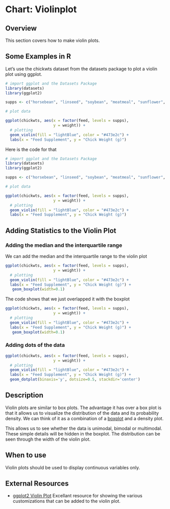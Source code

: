 # Chart: Violinplot {#violin}

## Overview

This section covers how to make violin plots.

## Some Examples in R

Let’s use the chickwts dataset from the datasets package to plot a violin plot using ggplot. 

```r
# import ggplot and the Datasets Package
library(datasets)
library(ggplot2)

supps <- c("horsebean", "linseed", "soybean", "meatmeal", "sunflower", "casein")

# plot data

ggplot(chickwts, aes(x = factor(feed, levels = supps), 
                     y = weight)) + 
  # plotting
  geom_violin(fill = "lightBlue", color = "#473e2c") + 
  labs(x = "Feed Supplement", y = "Chick Weight (g)")

```



Here is the code for that 

```r
# import ggplot and the Datasets Package
library(datasets)
library(ggplot2)

supps <- c("horsebean", "linseed", "soybean", "meatmeal", "sunflower", "casein")

# plot data

ggplot(chickwts, aes(x = factor(feed, levels = supps), 
                     y = weight)) + 
  # plotting
  geom_violin(fill = "lightBlue", color = "#473e2c") + 
  labs(x = "Feed Supplement", y = "Chick Weight (g)")

```

## Adding Statistics to the Violin Plot 

### Adding the median and the interquartile range
We can add the median and the interquartile range to the violin plot 

```r
ggplot(chickwts, aes(x = factor(feed, levels = supps), 
                     y = weight)) + 
  # plotting
  geom_violin(fill = "lightBlue", color = "#473e2c") + 
  labs(x = "Feed Supplement", y = "Chick Weight (g)") + 
   geom_boxplot(width=0.1)
```

The code shows that we just overlapped it with the boxplot 

```r
ggplot(chickwts, aes(x = factor(feed, levels = supps), 
                     y = weight)) + 
  # plotting
  geom_violin(fill = "lightBlue", color = "#473e2c") + 
  labs(x = "Feed Supplement", y = "Chick Weight (g)") + 
   geom_boxplot(width=0.1)
```

### Adding dots of the data

```r
ggplot(chickwts, aes(x = factor(feed, levels = supps), 
                     y = weight)) + 
  # plotting
  geom_violin(fill = "lightBlue", color = "#473e2c") + 
  labs(x = "Feed Supplement", y = "Chick Weight (g)") + 
  geom_dotplot(binaxis='y', dotsize=0.5, stackdir='center')
```


## Description 

Violin plots are similar to box plots. The advantage it has over a box plot is that it allows us to visualize the distribution of the data and its probability density. We can think of it as a combination of a [boxplot](box.html) and a density plot. 

This allows us to see whether the data is unimodal, bimodal or multimodal. These simple details will be hidden in the boxplot. The distribution can be seen through the width of the violin plot. 

## When to use 
Violin plots should be used to display continuous variables only. 

## External Resources 
- [ggplot2 Violin Plot](http://www.sthda.com/english/wiki/ggplot2-violin-plot-quick-start-guide-r-software-and-data-visualization) Excellant resource for showing the various customizations that can be added to the violin plot. 






